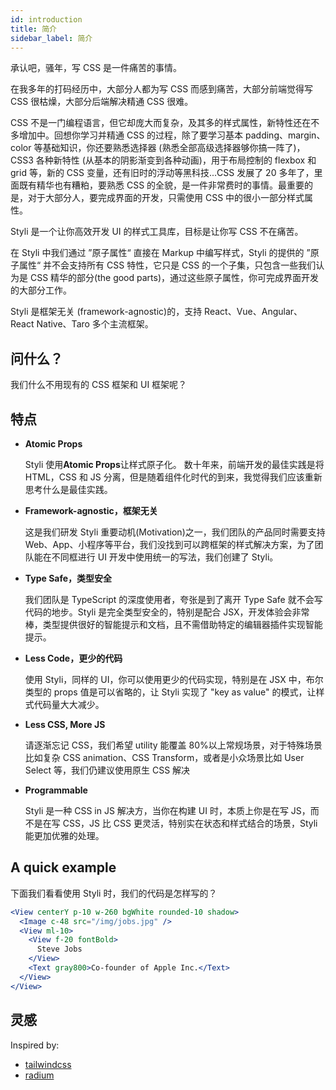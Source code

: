 ```yaml
---
id: introduction
title: 简介
sidebar_label: 简介
---
```


承认吧，骚年，写 CSS 是一件痛苦的事情。

在我多年的打码经历中，大部分人都为写 CSS 而感到痛苦，大部分前端觉得写 CSS 很枯燥，大部分后端解决精通 CSS 很难。

CSS 不是一门编程语言，但它却庞大而复杂，及其多的样式属性，新特性还在不多增加中。回想你学习并精通 CSS 的过程，除了要学习基本 padding、margin、color 等基础知识，你还要熟悉选择器 (熟悉全部高级选择器够你搞一阵了)，CSS3 各种新特性 (从基本的阴影渐变到各种动画)，用于布局控制的 flexbox 和 grid 等，新的 CSS 变量，还有旧时的浮动等黑科技...CSS 发展了 20 多年了，里面既有精华也有糟粕，要熟悉 CSS 的全貌，是一件非常费时的事情。最重要的是，对于大部分人，要完成界面的开发，只需使用 CSS 中的很小一部分样式属性。

Styli 是一个让你高效开发 UI 的样式工具库，目标是让你写 CSS 不在痛苦。

在 Styli 中我们通过 ”原子属性“ 直接在 Markup 中编写样式，Styli 的提供的 ”原子属性“ 并不会支持所有 CSS 特性，它只是 CSS 的一个子集，只包含一些我们认为是 CSS 精华的部分(the good parts)，通过这些原子属性，你可完成界面开发的大部分工作。

Styli 是框架无关 (framework-agnostic)的，支持 React、Vue、Angular、React Native、Taro 多个主流框架。

## 问什么？

我们什么不用现有的 CSS 框架和 UI 框架呢？

## 特点

- **Atomic Props**

  Styli 使用**Atomic Props**让样式原子化。 数十年来，前端开发的最佳实践是将 HTML，CSS 和 JS 分离，但是随着组件化时代的到来，我觉得我们应该重新思考什么是最佳实践。

- **Framework-agnostic，框架无关**

  这是我们研发 Styli 重要动机(Motivation)之一，我们团队的产品同时需要支持 Web、App、小程序等平台，我们没找到可以跨框架的样式解决方案，为了团队能在不同框进行 UI 开发中使用统一的写法，我们创建了 Styli。

- **Type Safe，类型安全**

  我们团队是 TypeScript 的深度使用者，夸张是到了离开 Type Safe 就不会写代码的地步。Styli 是完全类型安全的，特别是配合 JSX，开发体验会非常棒，类型提供很好的智能提示和文档，且不需借助特定的编辑器插件实现智能提示。

- **Less Code，更少的代码**

  使用 Styli，同样的 UI，你可以使用更少的代码实现，特别是在 JSX 中，布尔类型的 props 值是可以省略的，让 Styli 实现了 "key as value" 的模式，让样式代码量大大减少。

- **Less CSS, More JS**

  请逐渐忘记 CSS，我们希望 utility 能覆盖 80%以上常规场景，对于特殊场景比如复杂 CSS animation、CSS Transform，或者是小众场景比如 User Select 等，我们仍建议使用原生 CSS 解决

- **Programmable**

  Styli 是一种 CSS in JS 解决方，当你在构建 UI 时，本质上你是在写 JS，而不是在写 CSS，JS 比 CSS 更灵活，特别实在状态和样式结合的场景，Styli 能更加优雅的处理。

## A quick example

下面我们看看使用 Styli 时，我们的代码是怎样写的？

```jsx live
<View centerY p-10 w-260 bgWhite rounded-10 shadow>
  <Image c-48 src="/img/jobs.jpg" />
  <View ml-10>
    <View f-20 fontBold>
      Steve Jobs
    </View>
    <Text gray800>Co-founder of Apple Inc.</Text>
  </View>
</View>
```

## 灵感

Inspired by:

- [tailwindcss](https://tailwindcss.com/)
- [radium](https://github.com/FormidableLabs/radium)
